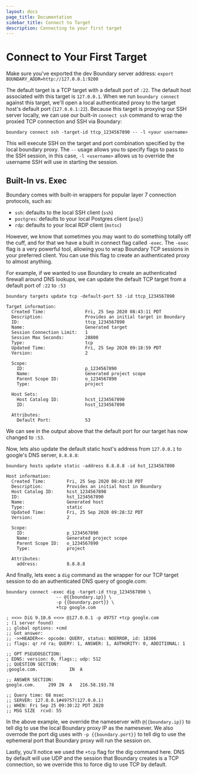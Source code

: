 ```yaml
---
layout: docs
page_title: Documentation
sidebar_title: Connect to Target
description: Connecting to your first target
---
```


# Connect to Your First Target

Make sure you've exported the dev Boundary server address: `export BOUNDARY_ADDR=http://127.0.0.1:9200`

The default target is a TCP target with a default port of `:22`. The default host associated with this target is `127.0.0.1`. When we run `boundary connect` against this target, we'll open a local authenticated proxy to the target host's default port (`127.0.0.1:22`). Because this target is proxying our SSH server locally, we can use our built-in `connect ssh` command to wrap the proxied TCP connection and SSH via Boundary:

```
boundary connect ssh -target-id ttcp_1234567890 -- -l <your username>
```

This will execute SSH on the target and port combination specified by the local boundary proxy. The `--` usage allows you to specify flags to pass to the SSH session, in this case, `-l <username>` allows us to override the username SSH will use in starting the session.

## Built-In vs. Exec

Boundary comes with built-in wrappers for popular layer 7 connection protocols, such as:

- `ssh`: defaults to the local SSH client (`ssh`)
- `postgres`: defaults to your local Postgres client (`psql`)
- `rdp`: defaults to your local RDP client (`mstsc`)

However, we know that sometimes you may want to do something totally off the cuff, and for that we have a built in connect flag called `-exec`. The `-exec` flag is a very powerful tool, allowing you to wrap Boundary TCP sessions in your preferred client. You can use this flag to create an authenticated proxy to almost anything.

For example, if we wanted to use Boundary to create an authenticated firewall around DNS lookups, we can update the default TCP target from a default port of `:22` to `:53`

```
boundary targets update tcp -default-port 53 -id ttcp_1234567890

Target information:
  Created Time:               Fri, 25 Sep 2020 08:43:11 PDT
  Description:                Provides an initial target in Boundary
  ID:                         ttcp_1234567890
  Name:                       Generated target
  Session Connection Limit:   1
  Session Max Seconds:        28800
  Type:                       tcp
  Updated Time:               Fri, 25 Sep 2020 09:18:59 PDT
  Version:                    2

  Scope:
    ID:                       p_1234567890
    Name:                     Generated project scope
    Parent Scope ID:          o_1234567890
    Type:                     project

  Host Sets:
    Host Catalog ID:          hcst_1234567890
    ID:                       hsst_1234567890

  Attributes:
    Default Port:             53
```

We can see in the output above that the default port for our target has now changed to `:53`.

Now, lets also update the default static host's address from `127.0.0.1` to google's DNS server, `8.8.8.8`:

```
boundary hosts update static -address 8.8.8.8 -id hst_1234567890

Host information:
  Created Time:        Fri, 25 Sep 2020 08:43:10 PDT
  Description:         Provides an initial host in Boundary
  Host Catalog ID:     hcst_1234567890
  ID:                  hst_1234567890
  Name:                Generated host
  Type:                static
  Updated Time:        Fri, 25 Sep 2020 09:28:32 PDT
  Version:             2

  Scope:
    ID:                p_1234567890
    Name:              Generated project scope
    Parent Scope ID:   o_1234567890
    Type:              project

  Attributes:
    address:           8.8.8.8
```

And finally, lets exec a `dig` command as the wrapper for our TCP target session to do an authenticated DNS query of google.com:

```
boundary connect -exec dig -target-id ttcp_1234567890 \
                   -- @{{boundary.ip}} \
                   -p {{boundary.port}} \
                   +tcp google.com

; <<>> DiG 9.10.6 <<>> @127.0.0.1 -p 49757 +tcp google.com
; (1 server found)
;; global options: +cmd
;; Got answer:
;; ->>HEADER<<- opcode: QUERY, status: NOERROR, id: 18306
;; flags: qr rd ra; QUERY: 1, ANSWER: 1, AUTHORITY: 0, ADDITIONAL: 1

;; OPT PSEUDOSECTION:
; EDNS: version: 0, flags:; udp: 512
;; QUESTION SECTION:
;google.com.			IN	A

;; ANSWER SECTION:
google.com.		299	IN	A	216.58.193.78

;; Query time: 68 msec
;; SERVER: 127.0.0.1#49757(127.0.0.1)
;; WHEN: Fri Sep 25 09:30:22 PDT 2020
;; MSG SIZE  rcvd: 55
```

In the above example, we override the nameserver with `@{{boundary.ip}}` to tell dig to use the local Boundary proxy IP as the namesever. We also overrode the port dig uses with `-p {{boundary.port}}` to tell dig to use the ephemeral port that Boundary proxy will run the session on.

Lastly, you'll notice we used the `+tcp` flag for the dig command here. DNS by default will use UDP and the session that Boundary creates is a TCP connection, so we override this to force dig to use TCP by default.
